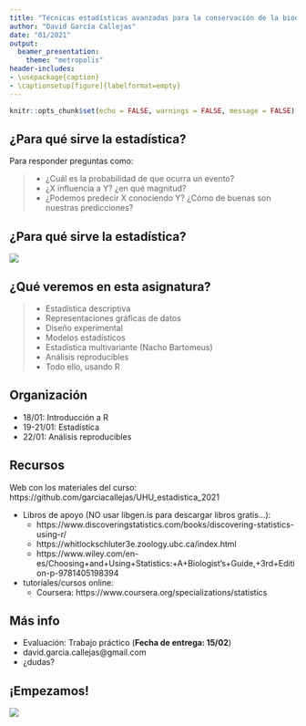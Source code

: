 ```yaml
---
title: "Técnicas estadísticas avanzadas para la conservación de la biodiversidad - Universidad de Huelva"
author: "David García Callejas"
date: "01/2021"
output:
  beamer_presentation:
    theme: "metropolis"
header-includes:
- \usepackage{caption}
- \captionsetup[figure]{labelformat=empty}
---
```


```r
knitr::opts_chunk$set(echo = FALSE, warnings = FALSE, message = FALSE)
```

## ¿Para qué sirve la estadística?

Para responder preguntas como:

>- ¿Cuál es la probabilidad de que ocurra un evento?
>- ¿X influencia a Y? ¿en qué magnitud?
>- ¿Podemos predecir X conociendo Y? ¿Cómo de buenas son nuestras predicciones?

## ¿Para qué sirve la estadística?

![](figuras/001_tree_seeds.png)

## ¿Qué veremos en esta asignatura?

>- Estadística descriptiva
>- Representaciones gráficas de datos
>- Diseño experimental
>- Modelos estadísticos
>- Estadística multivariante (Nacho Bartomeus)
>- Análisis reproducibles
>- Todo ello, usando R

## Organización

* 18/01: Introducción a R
* 19-21/01: Estadística
* 22/01: Análisis reproducibles

## Recursos

Web con los materiales del curso: https://github.com/garciacallejas/UHU_estadistica_2021

* Libros de apoyo (NO usar libgen.is para descargar libros gratis...):
    + https://www.discoveringstatistics.com/books/discovering-statistics-using-r/
    + https://whitlockschluter3e.zoology.ubc.ca/index.html
    + https://www.wiley.com/en-es/Choosing+and+Using+Statistics:+A+Biologist's+Guide,+3rd+Edition-p-9781405198394

* tutoriales/cursos online:
    + Coursera: https://www.coursera.org/specializations/statistics

## Más info

* Evaluación: Trabajo práctico (**Fecha de entrega: 15/02**)
* david.garcia.callejas@gmail.com
* ¿dudas?

## ¡Empezamos!

![](figuras/stats_are_coming.jpg)